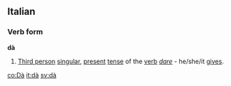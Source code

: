 ==Italian==
===Verb form===
'''dà'''
#[[Third person]] [[singular]], [[present]] [[tense]] of the [[verb]] ''[[dare]]'' - he/she/it [[gives]].

[[co:Dà]]
[[it:dà]]
[[sv:dà]]
